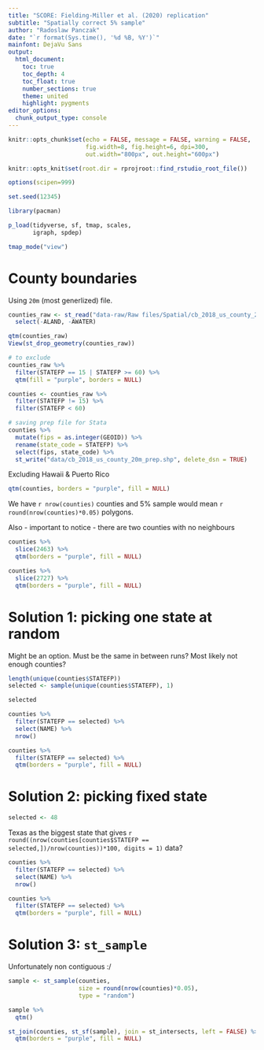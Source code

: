 ```yaml
---
title: "SCORE: Fielding-Miller et al. (2020) replication"
subtitle: "Spatially correct 5% sample"
author: "Radoslaw Panczak"
date: "`r format(Sys.time(), '%d %B, %Y')`"
mainfont: DejaVu Sans
output: 
  html_document: 
    toc: true
    toc_depth: 4
    toc_float: true
    number_sections: true
    theme: united 
    highlight: pygments 
editor_options: 
  chunk_output_type: console
---
```


<!-- ------------------------------------------------------------ --> 

```r
knitr::opts_chunk$set(echo = FALSE, message = FALSE, warning = FALSE, 
                      fig.width=8, fig.height=6, dpi=300, 
                      out.width="800px", out.height="600px")

knitr::opts_knit$set(root.dir = rprojroot::find_rstudio_root_file())

options(scipen=999)

set.seed(12345)

library(pacman) 

p_load(tidyverse, sf, tmap, scales,
       igraph, spdep)

tmap_mode("view")
```


# County boundaries

Using `20m` (most generlized) file.

```r
counties_raw <- st_read("data-raw/Raw files/Spatial/cb_2018_us_county_20m/cb_2018_us_county_20m.shp") %>% 
  select(-ALAND, -AWATER)

qtm(counties_raw)
View(st_drop_geometry(counties_raw))

# to exclude
counties_raw %>% 
  filter(STATEFP == 15 | STATEFP >= 60) %>% 
  qtm(fill = "purple", borders = NULL)

counties <- counties_raw %>% 
  filter(STATEFP != 15) %>% 
  filter(STATEFP < 60)

# saving prep file for Stata
counties %>% 
  mutate(fips = as.integer(GEOID)) %>% 
  rename(state_code = STATEFP) %>% 
  select(fips, state_code) %>% 
  st_write("data/cb_2018_us_county_20m_prep.shp", delete_dsn = TRUE)
```

Excluding Hawaii & Puerto Rico

```r
qtm(counties, borders = "purple", fill = NULL)
```

We have `r nrow(counties)` counties and 5% sample would mean `r round(nrow(counties)*0.05)` polygons.

Also - important to notice - there are two counties with no neighbours


```r
counties %>% 
  slice(2463) %>% 
  qtm(borders = "purple", fill = NULL)
```


```r
counties %>% 
  slice(2727) %>% 
  qtm(borders = "purple", fill = NULL)
```

# Solution 1: picking one state at random

Might be an option. Must be the same in between runs? Most likely not enough counties?

```r
length(unique(counties$STATEFP))
selected <- sample(unique(counties$STATEFP), 1)

selected

counties %>% 
  filter(STATEFP == selected) %>% 
  select(NAME) %>% 
  nrow()

counties %>% 
  filter(STATEFP == selected) %>% 
  qtm(borders = "purple", fill = NULL)
```


# Solution 2: picking fixed state 

```r
selected <- 48
```

Texas as the biggest state that gives `r round((nrow(counties[counties$STATEFP == selected,])/nrow(counties))*100, digits = 1)` data?

```r
counties %>% 
  filter(STATEFP == selected) %>% 
  select(NAME) %>% 
  nrow()

counties %>% 
  filter(STATEFP == selected) %>% 
  qtm(borders = "purple", fill = NULL)
```

# Solution 3: `st_sample` 

Unfortunately non contiguous :/

```r
sample <- st_sample(counties, 
                    size = round(nrow(counties)*0.05), 
                    type = "random") 

sample %>% 
  qtm()

st_join(counties, st_sf(sample), join = st_intersects, left = FALSE) %>% 
  qtm(borders = "purple", fill = NULL)
```




